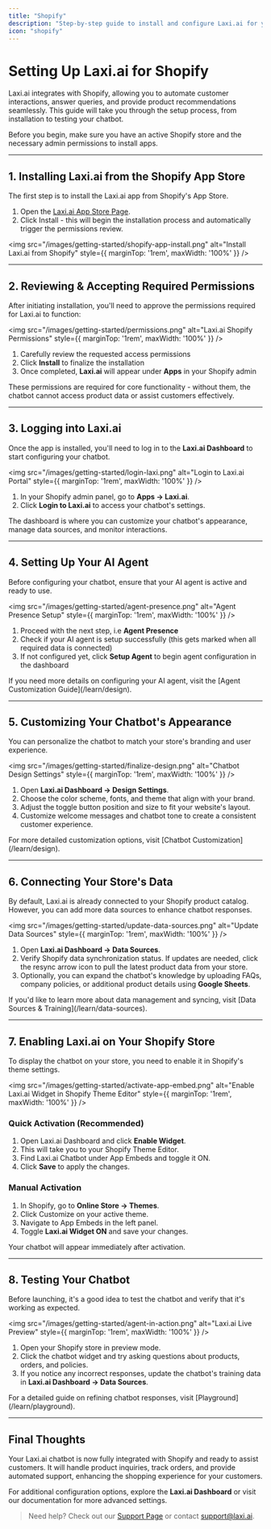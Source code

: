 ```yaml
---
title: "Shopify"
description: "Step-by-step guide to install and configure Laxi.ai for your Shopify store."
icon: "shopify"
---
```


# Setting Up Laxi.ai for Shopify  

Laxi.ai integrates with Shopify, allowing you to automate customer interactions, answer queries, and provide product recommendations seamlessly. This guide will take you through the setup process, from installation to testing your chatbot.

Before you begin, make sure you have an active Shopify store and the necessary admin permissions to install apps.

---

## 1. Installing Laxi.ai from the Shopify App Store  

The first step is to install the Laxi.ai app from Shopify's App Store.

1. Open the [Laxi.ai App Store Page](https://apps.shopify.com/laxi-ai).  
2. Click Install - this will begin the installation process and automatically trigger the permissions review.  

<img src="/images/getting-started/shopify-app-install.png" alt="Install Laxi.ai from Shopify" style={{ marginTop: '1rem', maxWidth: '100%' }} />  

---

## 2. Reviewing & Accepting Required Permissions  

After initiating installation, you'll need to approve the permissions required for Laxi.ai to function:

<img src="/images/getting-started/permissions.png" alt="Laxi.ai Shopify Permissions" style={{ marginTop: '1rem', maxWidth: '100%' }} />  

1. Carefully review the requested access permissions  
2. Click **Install** to finalize the installation  
3. Once completed, **Laxi.ai** will appear under **Apps** in your Shopify admin  

<Info>
These permissions are required for core functionality - without them, the chatbot cannot access product data or assist customers effectively.
</Info>  

---

## 3. Logging into Laxi.ai  

Once the app is installed, you'll need to log in to the **Laxi.ai Dashboard** to start configuring your chatbot.

<img src="/images/getting-started/login-laxi.png" alt="Login to Laxi.ai Portal" style={{ marginTop: '1rem', maxWidth: '100%' }} />  

1. In your Shopify admin panel, go to **Apps → Laxi.ai**.  
2. Click **Login to Laxi.ai** to access your chatbot's settings.

The dashboard is where you can customize your chatbot's appearance, manage data sources, and monitor interactions.

---

## 4. Setting Up Your AI Agent  

Before configuring your chatbot, ensure that your AI agent is active and ready to use.

<img src="/images/getting-started/agent-presence.png" alt="Agent Presence Setup" style={{ marginTop: '1rem', maxWidth: '100%' }} />  

1. Proceed with the next step, i.e **Agent Presence** 
2. Check if your AI agent is setup successfully (this gets marked when all required data is connected)  
3. If not configured yet, click **Setup Agent** to begin agent configuration in the dashboard  

<Info>
If you need more details on configuring your AI agent, visit the [Agent Customization Guide](/learn/design).
</Info>

---

## 5. Customizing Your Chatbot's Appearance  

You can personalize the chatbot to match your store's branding and user experience.

<img src="/images/getting-started/finalize-design.png" alt="Chatbot Design Settings" style={{ marginTop: '1rem', maxWidth: '100%' }} />  

1. Open **Laxi.ai Dashboard → Design Settings**.  
2. Choose the color scheme, fonts, and theme that align with your brand.  
3. Adjust the toggle button position and size to fit your website's layout.  
4. Customize welcome messages and chatbot tone to create a consistent customer experience.

<Info>
For more detailed customization options, visit [Chatbot Customization](/learn/design).
</Info>

---

## 6. Connecting Your Store's Data  

By default, Laxi.ai is already connected to your Shopify product catalog. However, you can add more data sources to enhance chatbot responses.

<img src="/images/getting-started/update-data-sources.png" alt="Update Data Sources" style={{ marginTop: '1rem', maxWidth: '100%' }} />  

1. Open **Laxi.ai Dashboard → Data Sources**.  
2. Verify Shopify data synchronization status. If updates are needed, click the resync arrow icon to pull the latest product data from your store.
3. Optionally, you can expand the chatbot's knowledge by uploading FAQs, company policies, or additional product details using **Google Sheets**.

<Info>
If you'd like to learn more about data management and syncing, visit [Data Sources & Training](/learn/data-sources).
</Info>

---

## 7. Enabling Laxi.ai on Your Shopify Store  

To display the chatbot on your store, you need to enable it in Shopify's theme settings.

<img src="/images/getting-started/activate-app-embed.png" alt="Enable Laxi.ai Widget in Shopify Theme Editor" style={{ marginTop: '1rem', maxWidth: '100%' }} />  

### Quick Activation (Recommended)  

1. Open Laxi.ai Dashboard and click **Enable Widget**.  
2. This will take you to your Shopify Theme Editor.  
3. Find Laxi.ai Chatbot under App Embeds and toggle it ON.  
4. Click **Save** to apply the changes.

### Manual Activation  

1. In Shopify, go to **Online Store → Themes**.  
2. Click Customize on your active theme.  
3. Navigate to App Embeds in the left panel.  
4. Toggle **Laxi.ai Widget ON** and save your changes.
<Note>
  Your chatbot will appear immediately after activation.
</Note>

---

## 8. Testing Your Chatbot  

Before launching, it's a good idea to test the chatbot and verify that it's working as expected.

<img src="/images/getting-started/agent-in-action.png" alt="Laxi.ai Live Preview" style={{ marginTop: '1rem', maxWidth: '100%' }} />  

1. Open your Shopify store in preview mode.  
2. Click the chatbot widget and try asking questions about products, orders, and policies.  
3. If you notice any incorrect responses, update the chatbot's training data in **Laxi.ai Dashboard → Data Sources**.

<Info>
For a detailed guide on refining chatbot responses, visit [Playground](/learn/playground).
</Info>

---

## Final Thoughts  

Your Laxi.ai chatbot is now fully integrated with Shopify and ready to assist customers. It will handle product inquiries, track orders, and provide automated support, enhancing the shopping experience for your customers.

For additional configuration options, explore the **Laxi.ai Dashboard** or visit our documentation for more advanced settings.

> Need help? Check out our [Support Page](/support/email-support) or contact [support@laxi.ai](mailto:support@laxi.ai).
